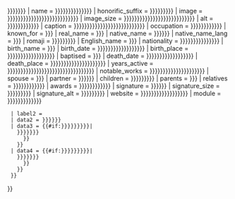 {{Infobox person
| honorific_prefix = {{{honorific prefix|{{{honorific_prefix|{{{前缀尊称|{{{前綴尊稱|}}}}}}}}}}}}
| name = {{{name|{{{subject_name|{{{名字|{{{姓名|{{{中文名|{{PAGENAMEBASE}}}}}}}}}}}}}}}}}
| honorific_suffix = {{{honorific suffix|{{{honorific_suffix|{{{后缀尊称|{{{後綴尊稱|}}}}}}}}}}}}
| image = {{{image|{{{imagename|{{{image_name|{{{Img|{{{畫像|{{{画像|{{{圖片|{{{图片|{{{圖像|{{{图像|}}}}}}}}}}}}}}}}}}}}}}}}}}}}}}
| image_size = {{{imagesize|{{{image_size|{{{Img_size|{{{size|{{{畫像尺寸|{{{画像尺寸|{{{圖片尺寸|{{{图片尺寸|{{{圖像大小|{{{图像大小|}}}}}}}}}}}}}}}}}}}}}}}}}}}}}}
| alt = {{{畫像替代|{{{画像替代|{{{圖像替代|{{{图像替代|{{{alt|}}}}}}}}}}}}}}}
| caption = {{{caption|{{{imagecaption|{{{image_caption|{{{Img_capt|{{{附註|{{{附注|{{{圖片簡介|{{{图片简介|{{{圖像說明|{{{图像说明|}}}}}}}}}}}}}}}}}}}}}}}}}}}}}}
| occupation = {{{職業|{{{职业|{{{occupations|{{{occupation|{{{Occupation|}}}}}}}}}}}}}}}
| known_for = {{{known_for|{{{知名原因|}}}}}}
| real_name = {{{real_name|{{{本名|}}}}}}
| native_name = {{{foreignname|{{{原文名|{{{外文名|}}}}}}}}}
| native_name_lang = {{{fnamelang|{{{外文|}}}}}}
| romaji = {{{romanizedname|{{{拉丁字母|{{{羅馬拼音|{{{罗马拼音|}}}}}}}}}}}}
| English_name = {{{englishname|{{{英文名|}}}}}}
| nationality = {{{nationality|{{{country|{{{國別|{{{国别|{{{國籍|{{{国籍|}}}}}}}}}}}}}}}}}}
| birth_name = {{{birth_name|{{{出生名|}}}}}}
| birth_date = {{{birthdate|{{{birth_date|{{{date_of_birth|{{{birth date|{{{Born|{{{born|{{{出生日期|}}}}}}}}}}}}}}}}}}}}}
| birth_place = {{{birthplace|{{{birth_place|{{{place_of_birth|{{{location|{{{出生地點|{{{出生地|{{{出生地点|}}}}}}}}}}}}}}}}}}}}}
| baptised = {{{baptised|{{{受洗|}}}}}}
| death_date = {{{deathdate|{{{death_date|{{{date_of_death|{{{end date|{{{Died|{{{died|{{{逝世日期|}}}}}}}}}}}}}}}}}}}}}
| death_place = {{{deathplace|{{{death_place|{{{place_of_death|{{{endplace|{{{逝世地點|{{{死亡地|{{{逝世地点|{{{逝世地|}}}}}}}}}}}}}}}}}}}}}}}}
| years_active = {{{flourished|{{{year|{{{yearactive|{{{year_active|{{{yearsactive|{{{years_active|{{{Years_active|{{{盛期|{{{活動時期|{{{活动时期|{{{活躍年代|{{{活跃年代|}}}}}}}}}}}}}}}}}}}}}}}}}}}}}}}}}}}} 
| notable_works = {{{list_of_works|{{{notable_works|{{{famousworks|{{{famous_works|{{{famouswork|{{{famous_work|{{{代表作|{{{代表作品|}}}}}}}}}}}}}}}}}}}}}}}}
| spouse = {{{spouse|{{{配偶|}}}}}}
| partner = {{{partner|{{{伴侶|{{{伴侣|}}}}}}}}}
| children = {{{children|{{{儿女|{{{兒女|{{{子女|}}}}}}}}}}}}
| parents = {{{parents|{{{父母|}}}}}}
| relatives = {{{notable_family|{{{relations|{{{relatives|{{{亲属|{{{親屬|}}}}}}}}}}}}}}}
| awards = {{{awards|{{{獎項|{{{奖项|{{{获奖|{{{獲獎|}}}}}}}}}}}}}}}
| signature = {{{signature|{{{签名|{{{簽名|}}}}}}}}}
| signature_size = {{{signature size|{{{signature_size|{{{签名大小|{{{簽名大小|}}}}}}}}}}}}
| signature_alt = {{{signature alt|{{{signature_alt|{{{签名替代|{{{簽名替代|}}}}}}}}}}}}
| website = {{{website|{{{homepage|{{{URL|{{{官方網站|{{{官方网站|{{{網站|{{{网站|}}}}}}}}}}}}}}}}}}}}}
| module = {{Infobox|child=yes
  | label1 = {{nowrap|所属时期}}{{nowrap|/乐派}}
  | data1 = {{{所屬時期|{{{所属时期|{{{era|{{{eras|}}}}}}}}}}}}{{{所属乐派|{{{所屬樂派|{{{genre|}}}}}}}}}
  | label2 = {{nowrap|擅长类型}}
  | data2 = {{{擅长作品类型|{{{擅長作品類型|{{{type|}}}}}}}}}
  | data3 = {{#if:{{{advisors|{{{advisor|{{{师从|{{{師從|}}}}}}}}}}}}|
    {{Collapsible list
      | title       = 师从
      | title_style = background:transparent; text-align:left;
      | frame_style = border: none; padding: 0;
      | list_style  = text-align:left; display: none;
      | 1           = {{{advisors|{{{advisor|{{{师从|{{{師從|}}}}}}}}}}}}
      }}
    }}
  | data4 = {{#if:{{{students|{{{student|{{{学生|{{{學生|}}}}}}}}}}}}|
    {{Collapsible list
      | title       = 学生/受影响人物
      | title_style = background:transparent; text-align:left;
      | frame_style = border: none; padding: 0;
      | list_style  = text-align:left; display: none;
      | 1           = {{{students|{{{student|{{{学生|{{{學生|}}}}}}}}}}}}
      }}
    }}
  }}
}}<noinclude>{{Documentation}}</noinclude>